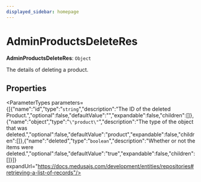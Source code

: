 ```yaml
---
displayed_sidebar: homepage
---
```



# AdminProductsDeleteRes

 **AdminProductsDeleteRes**: `Object`

The details of deleting a product.

## Properties

<ParameterTypes parameters={[{"name":"id","type":"`string`","description":"The ID of the deleted Product.","optional":false,"defaultValue":"","expandable":false,"children":[]},{"name":"object","type":"`\"product\"`","description":"The type of the object that was deleted.","optional":false,"defaultValue":"product","expandable":false,"children":[]},{"name":"deleted","type":"`boolean`","description":"Whether or not the items were deleted.","optional":false,"defaultValue":"true","expandable":false,"children":[]}]} expandUrl="https://docs.medusajs.com/development/entities/repositories#retrieving-a-list-of-records"/>
